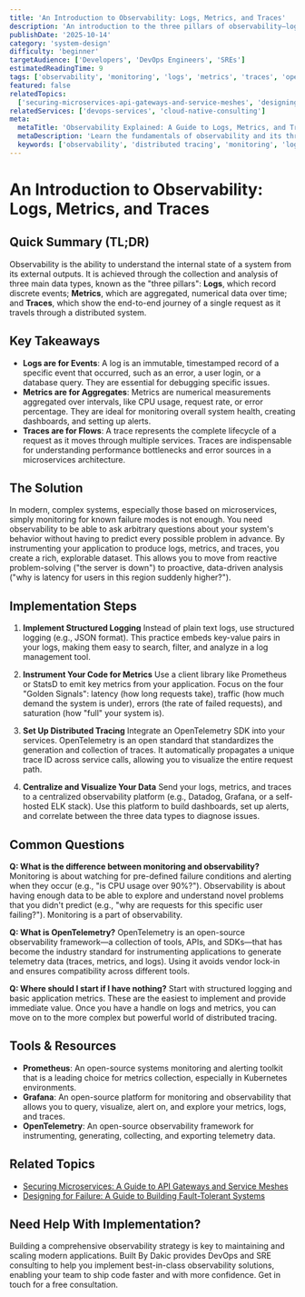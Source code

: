 ```yaml
---
title: 'An Introduction to Observability: Logs, Metrics, and Traces'
description: 'An introduction to the three pillars of observability—logs, metrics, and traces—and how they work together to provide deep insights into system behavior.'
publishDate: '2025-10-14'
category: 'system-design'
difficulty: 'beginner'
targetAudience: ['Developers', 'DevOps Engineers', 'SREs']
estimatedReadingTime: 9
tags: ['observability', 'monitoring', 'logs', 'metrics', 'traces', 'opentelemetry']
featured: false
relatedTopics:
  ['securing-microservices-api-gateways-and-service-meshes', 'designing-for-failure-building-fault-tolerant-systems']
relatedServices: ['devops-services', 'cloud-native-consulting']
meta:
  metaTitle: 'Observability Explained: A Guide to Logs, Metrics, and Traces'
  metaDescription: 'Learn the fundamentals of observability and its three pillars: logs, metrics, and traces. Understand how to use them to debug and maintain complex distributed systems.'
  keywords: ['observability', 'distributed tracing', 'monitoring', 'logs', 'metrics']
---
```


# An Introduction to Observability: Logs, Metrics, and Traces

## Quick Summary (TL;DR)

Observability is the ability to understand the internal state of a system from its external outputs. It is achieved through the collection and analysis of three main data types, known as the "three pillars": **Logs**, which record discrete events; **Metrics**, which are aggregated, numerical data over time; and **Traces**, which show the end-to-end journey of a single request as it travels through a distributed system.

## Key Takeaways

- **Logs are for Events**: A log is an immutable, timestamped record of a specific event that occurred, such as an error, a user login, or a database query. They are essential for debugging specific issues.
- **Metrics are for Aggregates**: Metrics are numerical measurements aggregated over intervals, like CPU usage, request rate, or error percentage. They are ideal for monitoring overall system health, creating dashboards, and setting up alerts.
- **Traces are for Flows**: A trace represents the complete lifecycle of a request as it moves through multiple services. Traces are indispensable for understanding performance bottlenecks and error sources in a microservices architecture.

## The Solution

In modern, complex systems, especially those based on microservices, simply monitoring for known failure modes is not enough. You need observability to be able to ask arbitrary questions about your system's behavior without having to predict every possible problem in advance. By instrumenting your application to produce logs, metrics, and traces, you create a rich, explorable dataset. This allows you to move from reactive problem-solving ("the server is down") to proactive, data-driven analysis ("why is latency for users in this region suddenly higher?").

## Implementation Steps

1.  **Implement Structured Logging**
    Instead of plain text logs, use structured logging (e.g., JSON format). This practice embeds key-value pairs in your logs, making them easy to search, filter, and analyze in a log management tool.

2.  **Instrument Your Code for Metrics**
    Use a client library like Prometheus or StatsD to emit key metrics from your application. Focus on the four "Golden Signals": latency (how long requests take), traffic (how much demand the system is under), errors (the rate of failed requests), and saturation (how "full" your system is).

3.  **Set Up Distributed Tracing**
    Integrate an OpenTelemetry SDK into your services. OpenTelemetry is an open standard that standardizes the generation and collection of traces. It automatically propagates a unique trace ID across service calls, allowing you to visualize the entire request path.

4.  **Centralize and Visualize Your Data**
    Send your logs, metrics, and traces to a centralized observability platform (e.g., Datadog, Grafana, or a self-hosted ELK stack). Use this platform to build dashboards, set up alerts, and correlate between the three data types to diagnose issues.

## Common Questions

**Q: What is the difference between monitoring and observability?**
Monitoring is about watching for pre-defined failure conditions and alerting when they occur (e.g., "is CPU usage over 90%?"). Observability is about having enough data to be able to explore and understand novel problems that you didn't predict (e.g., "why are requests for this specific user failing?"). Monitoring is a part of observability.

**Q: What is OpenTelemetry?**
OpenTelemetry is an open-source observability framework—a collection of tools, APIs, and SDKs—that has become the industry standard for instrumenting applications to generate telemetry data (traces, metrics, and logs). Using it avoids vendor lock-in and ensures compatibility across different tools.

**Q: Where should I start if I have nothing?**
Start with structured logging and basic application metrics. These are the easiest to implement and provide immediate value. Once you have a handle on logs and metrics, you can move on to the more complex but powerful world of distributed tracing.

## Tools & Resources

- **Prometheus**: An open-source systems monitoring and alerting toolkit that is a leading choice for metrics collection, especially in Kubernetes environments.
- **Grafana**: An open-source platform for monitoring and observability that allows you to query, visualize, alert on, and explore your metrics, logs, and traces.
- **OpenTelemetry**: An open-source observability framework for instrumenting, generating, collecting, and exporting telemetry data.

## Related Topics

- [Securing Microservices: A Guide to API Gateways and Service Meshes](/category/system-design/securing-microservices-api-gateways-and-service-meshes)
- [Designing for Failure: A Guide to Building Fault-Tolerant Systems](/category/system-design/designing-for-failure-building-fault-tolerant-systems)

## Need Help With Implementation?

Building a comprehensive observability strategy is key to maintaining and scaling modern applications. Built By Dakic provides DevOps and SRE consulting to help you implement best-in-class observability solutions, enabling your team to ship code faster and with more confidence. Get in touch for a free consultation.
